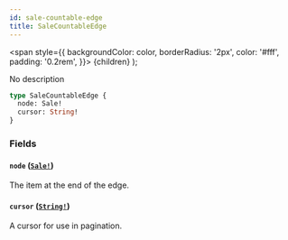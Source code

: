 ```yaml
---
id: sale-countable-edge
title: SaleCountableEdge
---
```


<span
style={{
      backgroundColor: color,
      borderRadius: '2px',
      color: '#fff',
      padding: '0.2rem',
    }}>
{children}
</span>
);

No description

```graphql
type SaleCountableEdge {
  node: Sale!
  cursor: String!
}
```

### Fields

#### `node` ([`Sale!`](/api-reference/objects/sale.mdx))

The item at the end of the edge.

#### `cursor` ([`String!`](/api-reference/scalars/string.mdx))

A cursor for use in pagination.
